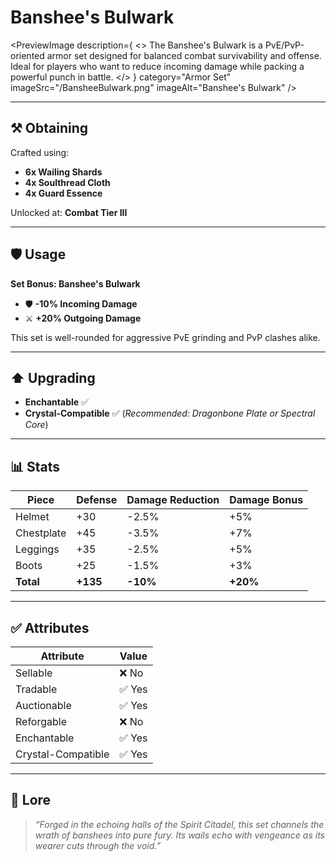 
# Banshee's Bulwark

<PreviewImage
  description={
    <>
      The <span className="text-[#651DB1]">Banshee's Bulwark</span> is a PvE/PvP-oriented armor set
      designed for balanced combat survivability and offense. Ideal for players who want to
      reduce incoming damage while packing a powerful punch in battle.
    </>
  }
  category="Armor Set"
  imageSrc="/BansheeBulwark.png"
  imageAlt="Banshee's Bulwark"
/>

---

## ⚒️ Obtaining

Crafted using:
- **6x Wailing Shards**
- **4x Soulthread Cloth**
- **4x Guard Essence**

Unlocked at: **Combat Tier III**

---

## 🛡️ Usage

**Set Bonus: Banshee's Bulwark**
- 🛡️ **-10% Incoming Damage**
- ⚔️ **+20% Outgoing Damage**

This set is well-rounded for aggressive PvE grinding and PvP clashes alike.

---

## ⬆️ Upgrading

- **Enchantable** ✅  
- **Crystal-Compatible** ✅ (*Recommended: Dragonbone Plate or Spectral Core*)

---

## 📊 Stats

| Piece       | Defense | Damage Reduction | Damage Bonus |
|-------------|---------|------------------|---------------|
| Helmet      | +30     | -2.5%            | +5%           |
| Chestplate  | +45     | -3.5%            | +7%           |
| Leggings    | +35     | -2.5%            | +5%           |
| Boots       | +25     | -1.5%            | +3%           |
| **Total**   | **+135**| **-10%**         | **+20%**      |

---

## ✅ Attributes

| Attribute         | Value |
|-------------------|--------|
| Sellable          | ❌ No  |
| Tradable          | ✅ Yes |
| Auctionable       | ✅ Yes |
| Reforgable        | ❌ No  |
| Enchantable       | ✅ Yes |
| Crystal-Compatible| ✅ Yes |

---

## 📖 Lore

> *“Forged in the echoing halls of the Spirit Citadel, this set channels the wrath of banshees into pure fury. Its wails echo with vengeance as its wearer cuts through the void.”*
